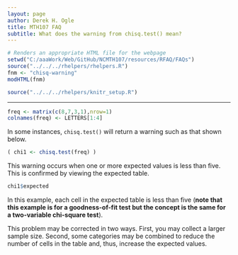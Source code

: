 ```yaml
---
layout: page
author: Derek H. Ogle
title: MTH107 FAQ
subtitle: What does the warning from chisq.test() mean?
---
```


```r
# Renders an appropriate HTML file for the webpage
setwd("C:/aaaWork/Web/GitHub/NCMTH107/resources/RFAQ/FAQs")
source("../../../rhelpers/rhelpers.R")
fnm <- "chisq-warning"
modHTML(fnm)
```

```r
source("../../../rhelpers/knitr_setup.R")
```

----

```r
freq <- matrix(c(8,7,3,1),nrow=1)
colnames(freq) <- LETTERS[1:4]
```

In some instances, `chisq.test()` will return a warning such as that shown below.
```r
( chi1 <- chisq.test(freq) )
```

This warning occurs when one or more expected values is less than five.  This is confirmed by viewing the expected table.
```r
chi1$expected
```

In this example, each cell in the expected table is less than five (**note that this example is for a goodness-of-fit test but the concept is the same for a two-variable chi-square test**).

This problem may be corrected in two ways.  First, you may collect a larger sample size.  Second, some categories may be combined to reduce the number of cells in the table and, thus, increase the expected values.
